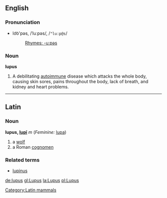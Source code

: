 ==English==
=== Pronunciation ===
*lo͝o'pəs, /ˈluːpəs/, /<tt>"lu:p@s</tt>/
*:[[Rhymes:English:-uːpəs|Rhymes: -uːpəs]]

=== Noun ===
'''lupus'''

#A debilitating [[autoimmune]] disease which attacks the whole body, causing skin sores, pains throughout the body, lack of breath, and kidney and heart problems.

----

==Latin==
[[Category:Latin mammals]]
===Noun===
'''lupus, [[Wiktionary Appendix:Latin second declension|lupī]]''' ''m'' (''Feminine:'' [[lupa]])

#a [[wolf]]
#a Roman [[cognomen]]

===Related terms===
*[[lupinus]]

[[de:lupus]]
[[gl:Lupus]]
[[la:Lupus]]
[[pl:Lupus]]